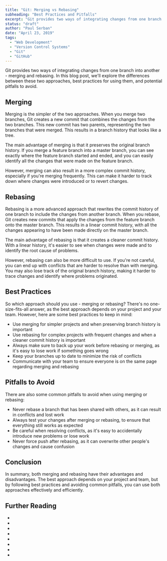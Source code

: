 ```yaml
---
title: "Git: Merging vs Rebasing"
subheading: "Best Practices and Pitfalls"
excerpt: "Git provides two ways of integrating changes from one branch into another - merging and rebasing. In this blog post, we'll explore the differences between these two approaches, best practices for using them, and potential pitfalls to avoid."
status: "draft"
author: "Paul Serban"
date: "April 23, 2019"
tags:
  - "Web Development"
  - "Version Control Systems"
  - "Git"
  - "GitHub"
---
```


Git provides two ways of integrating changes from one branch into another - merging and rebasing. In this blog post, we'll explore the differences between these two approaches, best practices for using them, and potential pitfalls to avoid.

## Merging

Merging is the simpler of the two approaches. When you merge two branches, Git creates a new commit that combines the changes from the two branches. This new commit has two parents, representing the two branches that were merged. This results in a branch history that looks like a tree.

The main advantage of merging is that it preserves the original branch history. If you merge a feature branch into a master branch, you can see exactly where the feature branch started and ended, and you can easily identify all the changes that were made on the feature branch.

However, merging can also result in a more complex commit history, especially if you're merging frequently. This can make it harder to track down where changes were introduced or to revert changes.

## Rebasing

Rebasing is a more advanced approach that rewrites the commit history of one branch to include the changes from another branch. When you rebase, Git creates new commits that apply the changes from the feature branch onto the master branch. This results in a linear commit history, with all the changes appearing to have been made directly on the master branch.

The main advantage of rebasing is that it creates a cleaner commit history. With a linear history, it's easier to see when changes were made and to identify the root cause of problems.

However, rebasing can also be more difficult to use. If you're not careful, you can end up with conflicts that are harder to resolve than with merging. You may also lose track of the original branch history, making it harder to trace changes and identify where problems originated.

## Best Practices

So which approach should you use - merging or rebasing? There's no one-size-fits-all answer, as the best approach depends on your project and your team. However, here are some best practices to keep in mind:

- Use merging for simpler projects and when preserving branch history is important
- Use rebasing for complex projects with frequent changes and when a cleaner commit history is important
- Always make sure to back up your work before rebasing or merging, as it's easy to lose work if something goes wrong
- Keep your branches up to date to minimize the risk of conflicts
- Communicate with your team to ensure everyone is on the same page regarding merging and rebasing

## Pitfalls to Avoid

There are also some common pitfalls to avoid when using merging or rebasing:

- Never rebase a branch that has been shared with others, as it can result in conflicts and lost work
- Always test your changes after merging or rebasing, to ensure that everything still works as expected
- Be careful when resolving conflicts, as it's easy to accidentally introduce new problems or lose work
- Never force push after rebasing, as it can overwrite other people's changes and cause confusion

## Conclusion

In summary, both merging and rebasing have their advantages and disadvantages. The best approach depends on your project and team, but by following best practices and avoiding common pitfalls, you can use both approaches effectively and efficiently.

## Further Reading
- <Link href="/blog/posts/distributed-control-systems-the-modern-standard-for-software-development" label={`Distributed Version Control Systems: The Modern Standard for Software Development`} isInternal={true} />
- <Link href="/blog/posts/git-an-introduction" label={`Git: An Introduction`} isInternal={true} />
- <Link href="/blog/posts/git-basic-concepts" label={`Git: Basic Concepts`} isInternal={true} />
- <Link href="/blog/posts/git-essentials-commands-for-effecient-version-control" label={`Mastering Git: Essential Commands for Efficient Version Control`} isInternal={true} />
- <Link href="/blog/posts/understanding-git-branching-models-a-guide-for-developers" label={`Understanding Git Branching Models: A Guide for Developers`} isInternal={true} />
- <Link href="/blog/posts/gitflow-branching-model-pros-and-cons" label={`Gitflow: Pros and Cons`} isInternal={true} />
- <Link href="/blog/posts/git-branches-cloning-merging" label={`Git: Cloning, Branches and Merging`} isInternal={true} />
- <Link href="/blog/posts/git-branching-strategies-patterns-paaractices-and-collaboration-workflows" label={`A Comprehensive Guide to Git Branching Strategies and Collaboration Workflows`} isInternal={true} />